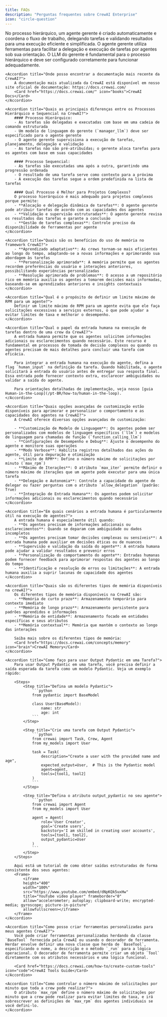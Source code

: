 ```yaml
---
title: FAQs
description: "Perguntas frequentes sobre CrewAI Enterprise"
icon: "circle-question"
---
```


<AccordionGroup>
    <Accordion title="Como a execução de tarefas é tratada no processo hierárquico?">
        No processo hierárquico, um agente gerente é criado automaticamente e coordena o fluxo de trabalho, delegando tarefas e validando resultados para uma execução eficiente e simplificada. O agente gerente utiliza ferramentas para facilitar a delegação e execução de tarefas por agentes sob sua orientação. O LLM do gerente é fundamental para o processo hierárquico e deve ser configurado corretamente para funcionar adequadamente.
    </Accordion>

    <Accordion title="Onde posso encontrar a documentação mais recente da CrewAI?">
        A documentação mais atualizada da CrewAI está disponível em nosso site oficial de documentação: https://docs.crewai.com/
        <Card href="https://docs.crewai.com/" icon="books">CrewAI Docs</Card>
    </Accordion>

    <Accordion title="Quais as principais diferenças entre os Processos Hierárquico e Sequencial na CrewAI?">
        #### Processo Hierárquico:
        - As tarefas são delegadas e executadas com base em uma cadeia de comando estruturada
        - Um modelo de linguagem do gerente (`manager_llm`) deve ser especificado para o agente gerente
        - O agente gerente supervisiona a execução de tarefas, planejamento, delegação e validação
        - As tarefas não são pré-atribuídas; o gerente aloca tarefas para os agentes com base em suas capacidades

        #### Processo Sequencial:
        - As tarefas são executadas uma após a outra, garantindo uma progressão ordenada
        - O resultado de uma tarefa serve como contexto para a próxima
        - A execução das tarefas segue a ordem predefinida na lista de tarefas

        #### Qual Processo é Melhor para Projetos Complexos?
        O processo hierárquico é mais adequado para projetos complexos porque permite:
        - **Alocação e delegação dinâmica de tarefas**: O agente gerente pode atribuir tarefas de acordo com as capacidades dos agentes
        - **Validação e supervisão estruturadas**: O agente gerente revisa os resultados das tarefas e garante a conclusão
        - **Gestão de tarefas complexas**: Controle preciso da disponibilidade de ferramentas por agente
    </Accordion>

    <Accordion title="Quais são os benefícios do uso de memória no framework CrewAI?">
        - **Aprendizado adaptativo**: As crews tornam-se mais eficientes ao longo do tempo, adaptando-se a novas informações e aprimorando sua abordagem às tarefas
        - **Personalização aprimorada**: A memória permite que os agentes recordem preferências do usuário e interações anteriores, possibilitando experiências personalizadas
        - **Resolução aprimorada de problemas**: O acesso a um repositório rico em memória auxilia os agentes a tomarem decisões mais informadas, baseando-se em aprendizados anteriores e insights contextuais
    </Accordion>

    <Accordion title="Qual é o propósito de definir um limite máximo de RPM para um agente?">
        Definir um limite máximo de RPM para um agente evita que ele faça solicitações excessivas a serviços externos, o que pode ajudar a evitar limites de taxa e melhorar o desempenho.
    </Accordion>

    <Accordion title="Qual o papel da entrada humana na execução de tarefas dentro de uma crew da CrewAI?">
        A entrada humana permite que os agentes solicitem informações adicionais ou esclarecimentos quando necessário. Este recurso é fundamental em processos de tomada de decisão complexos ou quando os agentes precisam de mais detalhes para concluir uma tarefa com eficácia.

        Para integrar a entrada humana na execução do agente, defina a flag `human_input` na definição da tarefa. Quando habilitada, o agente solicitará a entrada do usuário antes de entregar sua resposta final. Essa entrada pode fornecer contexto extra, esclarecer ambiguidades ou validar a saída do agente.

        Para orientações detalhadas de implementação, veja nosso [guia Human-in-the-Loop](/pt-BR/how-to/human-in-the-loop).
    </Accordion>

    <Accordion title="Quais opções avançadas de customização estão disponíveis para aprimorar e personalizar o comportamento e as capacidades dos agentes na CrewAI?">
        A CrewAI oferece diversas opções avançadas de customização:

        - **Customização de Modelo de Linguagem**: Os agentes podem ser personalizados com modelos de linguagem específicos (`llm`) e modelos de linguagem para chamadas de função (`function_calling_llm`)
        - **Configurações de Desempenho e Debug**: Ajuste o desempenho do agente e monitore suas operações
        - **Modo Verbose**: Habilita registros detalhados das ações do agente, útil para depuração e otimização
        - **Limite de RPM**: Define o número máximo de solicitações por minuto (`max_rpm`)
        - **Máximo de Iterações**: O atributo `max_iter` permite definir o número máximo de iterações que um agente pode executar para uma única tarefa
        - **Delegação e Autonomia**: Controle a capacidade do agente de delegar ou fazer perguntas com o atributo `allow_delegation` (padrão: True)
        - **Integração de Entrada Humana**: Os agentes podem solicitar informações adicionais ou esclarecimentos quando necessário
    </Accordion>

    <Accordion title="Em quais cenários a entrada humana é particularmente útil na execução de agentes?">
        A entrada humana é especialmente útil quando:
        - **Os agentes precisam de informações adicionais ou esclarecimentos**: Quando se deparam com ambiguidade ou dados incompletos
        - **Os agentes precisam tomar decisões complexas ou sensíveis**: A entrada humana pode auxiliar em decisões éticas ou de nuances
        - **Supervisão e validação da saída do agente**: A entrada humana pode ajudar a validar resultados e prevenir erros
        - **Personalização do comportamento do agente**: Entradas humanas podem fornecer feedback para aprimorar respostas dos agentes ao longo do tempo
        - **Identificação e resolução de erros ou limitações**: A entrada humana auxilia a suprir lacunas de capacidade dos agentes
    </Accordion>

    <Accordion title="Quais são os diferentes tipos de memória disponíveis na crewAI?">
        Os diferentes tipos de memória disponíveis na CrewAI são:
        - **Memória de curto prazo**: Armazenamento temporário para contexto imediato
        - **Memória de longo prazo**: Armazenamento persistente para padrões aprendidos e informações
        - **Memória de entidade**: Armazenamento focado em entidades específicas e seus atributos
        - **Memória contextual**: Memória que mantém o contexto ao longo das interações

        Saiba mais sobre os diferentes tipos de memória:
        <Card href="https://docs.crewai.com/concepts/memory" icon="brain">CrewAI Memory</Card>
    </Accordion>

    <Accordion title="Como faço para usar Output Pydantic em uma Tarefa?">
        Para usar Output Pydantic em uma tarefa, você precisa definir a saída esperada da tarefa como um modelo Pydantic. Veja um exemplo rápido:

        <Steps>
            <Step title="Defina um modelo Pydantic">
                ```python
                from pydantic import BaseModel

                class User(BaseModel):
                    name: str
                    age: int
                ```
            </Step>

            <Step title="Crie uma tarefa com Output Pydantic">
                ```python
                from crewai import Task, Crew, Agent
                from my_models import User

                task = Task(
                    description="Create a user with the provided name and age",
                    expected_output=User,  # This is the Pydantic model
                    agent=agent,
                    tools=[tool1, tool2]
                )
                ```
            </Step>

            <Step title="Defina o atributo output_pydantic no seu agente">
                ```python
                from crewai import Agent
                from my_models import User

                agent = Agent(
                    role='User Creator',
                    goal='Create users',
                    backstory='I am skilled in creating user accounts',
                    tools=[tool1, tool2],
                    output_pydantic=User
                )
                ```
            </Step>
        </Steps>

        Aqui está um tutorial de como obter saídas estruturadas de forma consistente dos seus agentes:
        <Frame>
            <iframe
            height="400"
            width="100%"
            src="https://www.youtube.com/embed/dNpKQk5uxHw"
            title="YouTube video player" frameborder="0"
            allow="accelerometer; autoplay; clipboard-write; encrypted-media; gyroscope; picture-in-picture"
            allowfullscreen></iframe>
        </Frame>
    </Accordion>

    <Accordion title="Como posso criar ferramentas personalizadas para meus agentes CrewAI?">
        Você pode criar ferramentas personalizadas herdando da classe `BaseTool` fornecida pela CrewAI ou usando o decorador de ferramenta. Herdar envolve definir uma nova classe que herda de `BaseTool`, especificando o nome, a descrição e o método `_run` para a lógica operacional. O decorador de ferramenta permite criar um objeto `Tool` diretamente com os atributos necessários e uma lógica funcional.

        <Card href="https://docs.crewai.com/how-to/create-custom-tools" icon="code">CrewAI Tools Guide</Card>
    </Accordion>

    <Accordion title="Como controlar o número máximo de solicitações por minuto que toda a crew pode realizar?">
        O atributo `max_rpm` define o número máximo de solicitações por minuto que a crew pode realizar para evitar limites de taxa, e irá sobrescrever as definições de `max_rpm` dos agentes individuais se você defini-lo.
    </Accordion>
</AccordionGroup>
